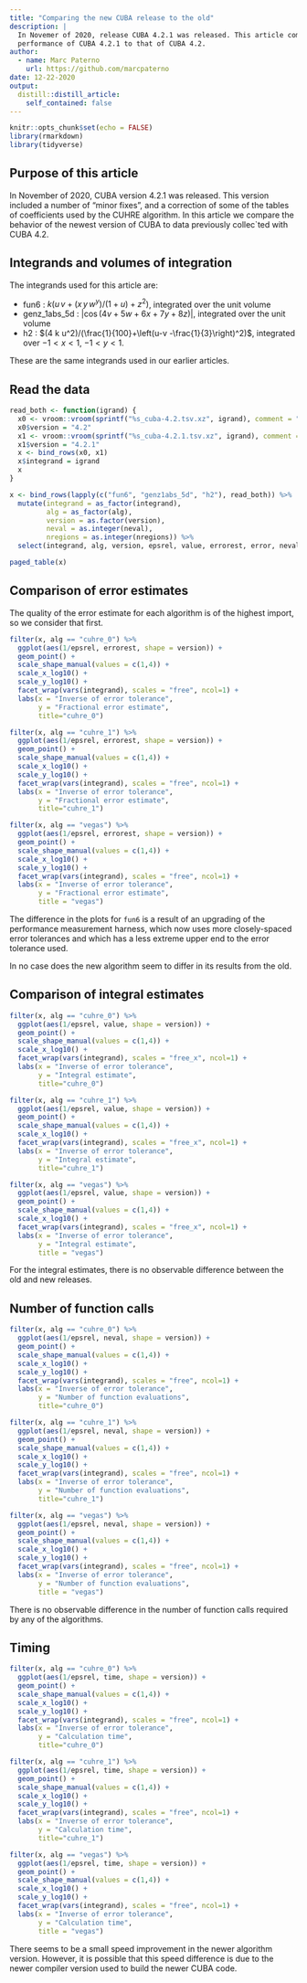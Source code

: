 ```yaml
---
title: "Comparing the new CUBA release to the old"
description: |
  In Novemer of 2020, release CUBA 4.2.1 was released. This article compares the
  performance of CUBA 4.2.1 to that of CUBA 4.2.
author:
  - name: Marc Paterno
    url: https://github.com/marcpaterno
date: 12-22-2020
output:
  distill::distill_article:
    self_contained: false
---
```



```r
knitr::opts_chunk$set(echo = FALSE)
library(rmarkdown)
library(tidyverse)
```

## Purpose of this article

In November of 2020, CUBA version 4.2.1 was released.
This version included a number of "minor fixes", and a correction of some of
the tables of coefficients used by the CUHRE algorithm.
In this article we compare the behavior of the newest version of CUBA to data
previously collec`ted with CUBA 4.2.

## Integrands and volumes of integration

The integrands used for this article are:

* fun6 : $k (u \, v + (x \, y \, w^y)/(1+u) +z^2)$, integrated over the unit volume
* genz_1abs_5d : $| \cos(4 v +5 w + 6 x +7 y + 8 z)|$, integrated over the unit volume
* h2 : $(4 k u^2)/(\frac{1}{100}+\left(u-v -\frac{1}{3}\right)^2)$, integrated over $-1<x<1$, $-1<y<1$.

These are the same integrands used in our earlier articles.

## Read the data

```r
read_both <- function(igrand) {
  x0 <- vroom::vroom(sprintf("%s_cuba-4.2.tsv.xz", igrand), comment = "#")
  x0$version = "4.2"
  x1 <- vroom::vroom(sprintf("%s_cuba-4.2.1.tsv.xz", igrand), comment = "#")
  x1$version = "4.2.1"
  x <- bind_rows(x0, x1)
  x$integrand = igrand
  x
}
```

```r
x <- bind_rows(lapply(c("fun6", "genz1abs_5d", "h2"), read_both)) %>%
  mutate(integrand = as_factor(integrand),
         alg = as_factor(alg),
         version = as.factor(version),
         neval = as.integer(neval),
         nregions = as.integer(nregions)) %>%
  select(integrand, alg, version, epsrel, value, errorest, error, neval, nregions, time)

paged_table(x)
```

## Comparison of error estimates

The quality of the error estimate for each algorithm is of the highest import,
so we consider that first.

```r
filter(x, alg == "cuhre_0") %>%
  ggplot(aes(1/epsrel, errorest, shape = version)) +
  geom_point() +
  scale_shape_manual(values = c(1,4)) +
  scale_x_log10() +
  scale_y_log10() +
  facet_wrap(vars(integrand), scales = "free", ncol=1) +
  labs(x = "Inverse of error tolerance",
       y = "Fractional error estimate",
       title="cuhre_0")
```

```r
filter(x, alg == "cuhre_1") %>%
  ggplot(aes(1/epsrel, errorest, shape = version)) +
  geom_point() +
  scale_shape_manual(values = c(1,4)) +
  scale_x_log10() +
  scale_y_log10() +
  facet_wrap(vars(integrand), scales = "free", ncol=1) +
  labs(x = "Inverse of error tolerance",
       y = "Fractional error estimate",
       title="cuhre_1")
```

```r
filter(x, alg == "vegas") %>%
  ggplot(aes(1/epsrel, errorest, shape = version)) +
  geom_point() +
  scale_shape_manual(values = c(1,4)) +
  scale_x_log10() +
  scale_y_log10() +
  facet_wrap(vars(integrand), scales = "free", ncol=1) +
  labs(x = "Inverse of error tolerance",
       y = "Fractional error estimate",
       title = "vegas")
```

The difference in the plots for `fun6` is a result of an upgrading of the
performance measurement harness, which now uses more closely-spaced error 
tolerances and which has a less extreme upper end to the error tolerance used.

In no case does the new algorithm seem to differ in its results from the old.

## Comparison of integral estimates

```r
filter(x, alg == "cuhre_0") %>%
  ggplot(aes(1/epsrel, value, shape = version)) +
  geom_point() +
  scale_shape_manual(values = c(1,4)) +
  scale_x_log10() +
  facet_wrap(vars(integrand), scales = "free_x", ncol=1) +
  labs(x = "Inverse of error tolerance",
       y = "Integral estimate",
       title="cuhre_0")
```

```r
filter(x, alg == "cuhre_1") %>%
  ggplot(aes(1/epsrel, value, shape = version)) +
  geom_point() +
  scale_shape_manual(values = c(1,4)) +
  scale_x_log10() +
  facet_wrap(vars(integrand), scales = "free_x", ncol=1) +
  labs(x = "Inverse of error tolerance",
       y = "Integral estimate",
       title="cuhre_1")
```

```r
filter(x, alg == "vegas") %>%
  ggplot(aes(1/epsrel, value, shape = version)) +
  geom_point() +
  scale_shape_manual(values = c(1,4)) +
  scale_x_log10() +
  facet_wrap(vars(integrand), scales = "free_x", ncol=1) +
  labs(x = "Inverse of error tolerance",
       y = "Integral estimate",
       title = "vegas")
```

For the integral estimates, there is no observable difference between the
old and new releases.

## Number of function calls

```r
filter(x, alg == "cuhre_0") %>%
  ggplot(aes(1/epsrel, neval, shape = version)) +
  geom_point() +
  scale_shape_manual(values = c(1,4)) +
  scale_x_log10() +
  scale_y_log10() +
  facet_wrap(vars(integrand), scales = "free", ncol=1) +
  labs(x = "Inverse of error tolerance",
       y = "Number of function evaluations",
       title="cuhre_0")
```

```r
filter(x, alg == "cuhre_1") %>%
  ggplot(aes(1/epsrel, neval, shape = version)) +
  geom_point() +
  scale_shape_manual(values = c(1,4)) +
  scale_x_log10() +
  scale_y_log10() +
  facet_wrap(vars(integrand), scales = "free", ncol=1) +
  labs(x = "Inverse of error tolerance",
       y = "Number of function evaluations",
       title="cuhre_1")
```

```r
filter(x, alg == "vegas") %>%
  ggplot(aes(1/epsrel, neval, shape = version)) +
  geom_point() +
  scale_shape_manual(values = c(1,4)) +
  scale_x_log10() +
  scale_y_log10() +
  facet_wrap(vars(integrand), scales = "free", ncol=1) +
  labs(x = "Inverse of error tolerance",
       y = "Number of function evaluations",
       title = "vegas")
```

There is no observable difference in the number of function calls required by
any of the algorithms.

## Timing

```r
filter(x, alg == "cuhre_0") %>%
  ggplot(aes(1/epsrel, time, shape = version)) +
  geom_point() +
  scale_shape_manual(values = c(1,4)) +
  scale_x_log10() +
  scale_y_log10() +
  facet_wrap(vars(integrand), scales = "free", ncol=1) +
  labs(x = "Inverse of error tolerance",
       y = "Calculation time",
       title="cuhre_0")
```

```r
filter(x, alg == "cuhre_1") %>%
  ggplot(aes(1/epsrel, time, shape = version)) +
  geom_point() +
  scale_shape_manual(values = c(1,4)) +
  scale_x_log10() +
  scale_y_log10() +
  facet_wrap(vars(integrand), scales = "free", ncol=1) +
  labs(x = "Inverse of error tolerance",
       y = "Calculation time",
       title="cuhre_1")
```

```r
filter(x, alg == "vegas") %>%
  ggplot(aes(1/epsrel, time, shape = version)) +
  geom_point() +
  scale_shape_manual(values = c(1,4)) +
  scale_x_log10() +
  scale_y_log10() +
  facet_wrap(vars(integrand), scales = "free", ncol=1) +
  labs(x = "Inverse of error tolerance",
       y = "Calculation time",
       title = "vegas")
```

There seems to be a small speed improvement in the newer algorithm version.
However, it is possible that this speed difference is due to the newer
compiler version used to build the newer CUBA code.